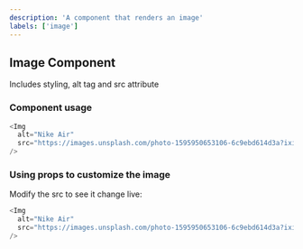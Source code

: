 ```yaml
---
description: 'A component that renders an image'
labels: ['image']
---
```



## Image Component

Includes styling, alt tag and src attribute

### Component usage

```js
<Img
  alt="Nike Air"
  src="https://images.unsplash.com/photo-1595950653106-6c9ebd614d3a?ixid=MnwxMjA3fDB8MHxzZWFyY2h8NDV8fHNuZWFrZXJ8ZW58MHx8MHx8&ixlib=rb-1.2.1&auto=format&fit=crop&w=800&q=60"
/>
```

### Using props to customize the image

Modify the src to see it change live:

```js live
<Img
  alt="Nike Air"
  src="https://images.unsplash.com/photo-1595950653106-6c9ebd614d3a?ixid=MnwxMjA3fDB8MHxzZWFyY2h8NDV8fHNuZWFrZXJ8ZW58MHx8MHx8&ixlib=rb-1.2.1&auto=format&fit=crop&w=800&q=60"
/>
```
